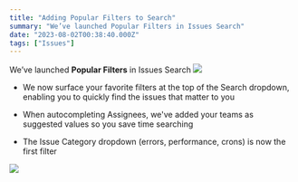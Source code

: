 ```yaml
---
title: "Adding Popular Filters to Search"
summary: "We’ve launched Popular Filters in Issues Search"
date: "2023-08-02T00:38:40.000Z"
tags: ["Issues"]
---
```


  We’ve launched **Popular Filters** in Issues Search ![](https://cdn.jsdelivr.net/npm/emoji-datasource-apple/img/apple/64/1f50e.png)

* We now surface your favorite filters at the top of the Search dropdown, enabling you to quickly find the issues that matter to you

* When autocompleting Assignees, we've added your teams as suggested values so you save time searching

* The Issue Category dropdown (errors, performance, crons) is now the first filter

![](/changelog/adding-popular-filters-to-search-1.jpg)
